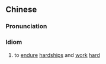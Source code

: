 {{also|吃苦耐劳}}
==Chinese==
{{zh-forms|s=吃苦耐劳|type=22}}

===Pronunciation===
{{zh-pron
|m=chīkǔnàiláo
|cat=cy
}}

===Idiom===
{{zh-idiom}}

# to [[endure]] [[hardship]]s and [[work]] [[hard]]